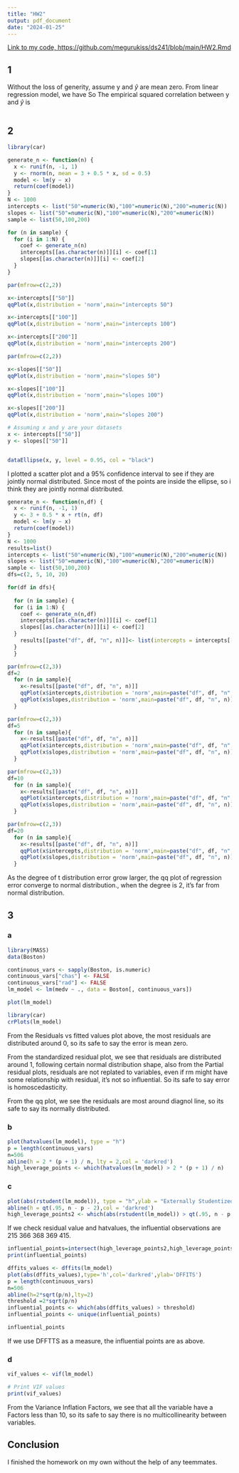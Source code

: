 ```yaml
---
title: "HW2"
output: pdf_document
date: "2024-01-25"
---
```


[Link to my code, https://github.com/megurukiss/ds241/blob/main/HW2.Rmd](https://github.com/megurukiss/ds241/blob/main/HW2.Rmd)

## 1

Without the loss of generity, assume y and $\hat{y}$ are mean zero. From linear regression model, we have 
\begin{align}
    (y-\hat{y})^T \cdot \hat{y} & = 0 \\
    y^T \cdot \hat{y} & =\hat{y}^T \cdot \hat{y}
\end{align}
So 
\begin{align}
    R^2 & = 1 - \frac{\sum_{i=1}^{n} (y_i - \hat{y}_i)^2}{\sum_{i=1}^{n} y_i^2} \\
    & = 1 - \frac{y^T \cdot y - 2y^T \cdot \hat{y} + \hat{y}^T \cdot \hat{y}}{y^T \cdot y} \\
    & = 1 - \frac{y^T \cdot y - \hat{y}^T \cdot \hat{y}}{y^T \cdot y} \\
    &= \frac{\hat{y}^T \cdot \hat{y}}{y^T \cdot y}
\end{align}
The empirical squared correlation between y and $\hat{y}$ is 
\begin{align}
    \rho^2 & = \frac{\left(\frac{1}{n} \sum_{i=1}^{n} \hat{y}_i y_i\right)^2}{\left(\frac{1}{n} \sum_{i=1}^{n} \hat{y}_i^2\right)\left(\frac{1}{n} \sum_{i=1}^{n} y_i^2\right)} \\
    & = \frac{(\hat{y}^T \cdot y)^2}{(\hat{y}^T \cdot \hat{y})(y \cdot y)} \\
    & = \frac{\hat{y}^T \cdot \hat{y}}{(y \cdot y)} \\
    & = R^2
\end{align}

```r
```
## 2

```r
library(car)

generate_n <- function(n) {
  x <- runif(n, -1, 1) 
  y <- rnorm(n, mean = 3 + 0.5 * x, sd = 0.5)  
  model <- lm(y ~ x)  
  return(coef(model))  
}
N <- 1000 
intercepts <- list("50"=numeric(N),"100"=numeric(N),"200"=numeric(N))
slopes <- list("50"=numeric(N),"100"=numeric(N),"200"=numeric(N))
sample <- list(50,100,200)

for (n in sample) {
  for (i in 1:N) {
    coef <- generate_n(n)
    intercepts[[as.character(n)]][i] <- coef[1]
    slopes[[as.character(n)]][i] <- coef[2]
  }
}
```

```r
par(mfrow=c(2,2))

x<-intercepts[["50"]]
qqPlot(x,distribution = 'norm',main="intercepts 50")

x<-intercepts[["100"]]
qqPlot(x,distribution = 'norm',main="intercepts 100")

x<-intercepts[["200"]]
qqPlot(x,distribution = 'norm',main="intercepts 200")
```
```r
par(mfrow=c(2,2))

x<-slopes[["50"]]
qqPlot(x,distribution = 'norm',main="slopes 50")

x<-slopes[["100"]]
qqPlot(x,distribution = 'norm',main="slopes 100")

x<-slopes[["200"]]
qqPlot(x,distribution = 'norm',main="slopes 200")
```
```r
# Assuming x and y are your datasets
x <- intercepts[["50"]]
y <- slopes[["50"]]


dataEllipse(x, y, level = 0.95, col = "black")

```
I plotted a scatter plot and a 95% confidence interval to see if they are jointly normal distributed. Since most of the points are inside the ellipse, so i think they are 
jointly normal distributed. 
```r

generate_n <- function(n,df) {
  x <- runif(n, -1, 1) 
  y <- 3 + 0.5 * x + rt(n, df)
  model <- lm(y ~ x)  
  return(coef(model))  
}
N <- 1000 
results=list()
intercepts <- list("50"=numeric(N),"100"=numeric(N),"200"=numeric(N))
slopes <- list("50"=numeric(N),"100"=numeric(N),"200"=numeric(N))
sample <- list(50,100,200)
dfs=c(2, 5, 10, 20)

for(df in dfs){
  
  for (n in sample) {
  for (i in 1:N) {
    coef <- generate_n(n,df)
    intercepts[[as.character(n)]][i] <- coef[1]
    slopes[[as.character(n)]][i] <- coef[2]
  }
    results[[paste("df", df, "n", n)]]<- list(intercepts = intercepts[[as.character(n)]], slopes = slopes[[as.character(n)]])
  }
  }
```

```r
par(mfrow=c(2,3))
df=2
  for (n in sample){
    x<-results[[paste("df", df, "n", n)]]
    qqPlot(x$intercepts,distribution = 'norm',main=paste("df", df, "n", n))
    qqPlot(x$slopes,distribution = 'norm',main=paste("df", df, "n", n))
  }

```

```r
par(mfrow=c(2,3))
df=5
  for (n in sample){
    x<-results[[paste("df", df, "n", n)]]
    qqPlot(x$intercepts,distribution = 'norm',main=paste("df", df, "n", n))
    qqPlot(x$slopes,distribution = 'norm',main=paste("df", df, "n", n))
  }

```
```r
par(mfrow=c(2,3))
df=10
  for (n in sample){
    x<-results[[paste("df", df, "n", n)]]
    qqPlot(x$intercepts,distribution = 'norm',main=paste("df", df, "n", n))
    qqPlot(x$slopes,distribution = 'norm',main=paste("df", df, "n", n))
  }

```

```r
par(mfrow=c(2,3))
df=20
  for (n in sample){
    x<-results[[paste("df", df, "n", n)]]
    qqPlot(x$intercepts,distribution = 'norm',main=paste("df", df, "n", n))
    qqPlot(x$slopes,distribution = 'norm',main=paste("df", df, "n", n))
  }

```
As the degree of t distribution error grow larger, the qq plot of regression error converge to normal distribution., when the degree is 2, it's far from normal distribution.


## 3

### a
```r
library(MASS)
data(Boston)

continuous_vars <- sapply(Boston, is.numeric)
continuous_vars["chas"] <- FALSE
continuous_vars["rad"] <- FALSE
lm_model <- lm(medv ~ ., data = Boston[, continuous_vars])
```
```r
plot(lm_model)
```
```r
library(car)
crPlots(lm_model)
```
From the Residuals vs fitted values plot above, the most residuals are distributed around 0, so its safe to say the error is mean zero.

From the standardized residual plot, we see that residuals are distributed around 1, following certain normal distribution shape, also from the Partial residual plots, residuals are not replated to variables, even if rm might have some relationship with residual, it's not so influential. So its safe to say error is homoscedasticity.

From the qq plot, we see the residuals are most around diagnol line, so its safe to say its normally distributed.

### b
```r

plot(hatvalues(lm_model), type = "h")
p = length(continuous_vars)
n=506
abline(h = 2 * (p + 1) / n, lty = 2,col = 'darkred')
high_leverage_points <- which(hatvalues(lm_model) > 2 * (p + 1) / n)
```

### c

```r
plot(abs(rstudent(lm_model)), type = "h",ylab = "Externally Studentized Residuals (in absolute value)")
abline(h = qt(.95, n - p - 2),col = 'darkred') 
high_leverage_points2 <- which(abs(rstudent(lm_model)) > qt(.95, n - p - 2))
```
If we check residual value and hatvalues, the influential observations are 215 366 368 369 415.
```r
influential_points=intersect(high_leverage_points2,high_leverage_points)
print(influential_points)
```
```r
dffits_values <- dffits(lm_model)
plot(abs(dffits_values),type='h',col='darkred',ylab='DFFITS')
p = length(continuous_vars)
n=506
abline(h=2*sqrt(p/n),lty=2)
threshold =2*sqrt(p/n)
influential_points <- which(abs(dffits_values) > threshold)
influential_points <- unique(influential_points)
```
```r
influential_points
```
If we use DFFTTS as a measure, the influential points are as above.

### d

```r
vif_values <- vif(lm_model)

# Print VIF values
print(vif_values)

```
From the Variance Inflation Factors, we see that all the variable have a Factors less than 10, so its safe to say there is no multicollinearity between variables.


## Conclusion

I finished the homework on my own without the help of any teemmates.